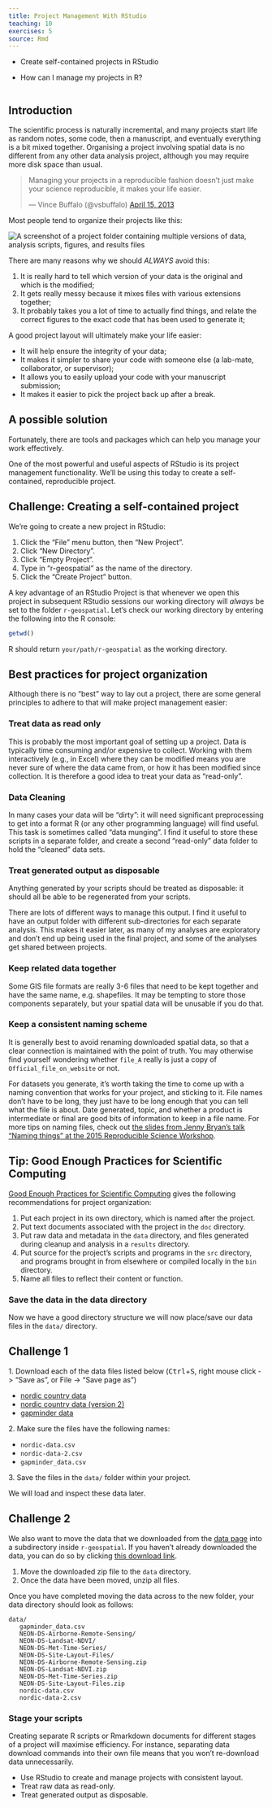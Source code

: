 ```yaml
---
title: Project Management With RStudio
teaching: 10
exercises: 5
source: Rmd
---
```


::::::::::::::::::::::::::::::::::::::: objectives

- Create self-contained projects in RStudio

::::::::::::::::::::::::::::::::::::::::::::::::::

:::::::::::::::::::::::::::::::::::::::: questions

- How can I manage my projects in R?

::::::::::::::::::::::::::::::::::::::::::::::::::

```r
```

## Introduction

The scientific process is naturally incremental, and many projects start life as
random notes, some code, then a manuscript, and eventually everything is a bit
mixed together. Organising a project involving spatial data is no different from
any other data analysis project, although you may require more disk space than
usual.

<div class="text-center">

<blockquote class="twitter-tweet"><p>Managing your projects in a reproducible fashion doesn't just make your science reproducible, it makes your life easier.</p>— Vince Buffalo (@vsbuffalo) <a href="https://twitter.com/vsbuffalo/status/323638476153167872">April 15, 2013</a></blockquote>

<script async src="//platform.twitter.com/widgets.js" charset="utf-8"></script>

</div>

Most people tend to organize their projects like this:

![](fig/bad_layout.png){alt='A screenshot of a project folder containing multiple versions of data, analysis scripts, figures, and results files'}

There are many reasons why we should *ALWAYS* avoid this:

1. It is really hard to tell which version of your data is
  the original and which is the modified;
2. It gets really messy because it mixes files with various
  extensions together;
3. It probably takes you a lot of time to actually find
  things, and relate the correct figures to the exact code
  that has been used to generate it;

A good project layout will ultimately make your life easier:

- It will help ensure the integrity of your data;
- It makes it simpler to share your code with someone else
  (a lab-mate, collaborator, or supervisor);
- It allows you to easily upload your code with your manuscript submission;
- It makes it easier to pick the project back up after a break.

## A possible solution

Fortunately, there are tools and packages which can help you manage your work effectively.

One of the most powerful and useful aspects of RStudio is its project management
functionality. We'll be using this today to create a self-contained, reproducible
project.

:::::::::::::::::::::::::::::::::::::::  challenge

## Challenge: Creating a self-contained project

We're going to create a new project in RStudio:

1. Click the "File" menu button, then "New Project".
2. Click "New Directory".
3. Click "Empty Project".
4. Type in "r-geospatial" as the name of the directory.
5. Click the "Create Project" button.
  

::::::::::::::::::::::::::::::::::::::::::::::::::

A key advantage of an RStudio Project is that whenever we open this project in
subsequent RStudio sessions our working directory will *always* be set to the
folder `r-geospatial`.
Let's check our working directory by entering the following into the R console:

```r
getwd()
```

R should return `your/path/r-geospatial` as the working directory.

## Best practices for project organization

Although there is no "best" way to lay out a project, there are some general
principles to adhere to that will make project management easier:

### Treat data as read only

This is probably the most important goal of setting up a project. Data is
typically time consuming and/or expensive to collect. Working with them
interactively (e.g., in Excel) where they can be modified means you are never
sure of where the data came from, or how it has been modified since collection.
It is therefore a good idea to treat your data as "read-only".

### Data Cleaning

In many cases your data will be "dirty": it will need significant preprocessing
to get into a format R (or any other programming language) will find useful. This
task is sometimes called "data munging". I find it useful to store these scripts
in a separate folder, and create a second "read-only" data folder to hold the
"cleaned" data sets.

### Treat generated output as disposable

Anything generated by your scripts should be treated as disposable: it should
all be able to be regenerated from your scripts.

There are lots of different ways to manage this output. I find it useful to
have an output folder with different sub-directories for each separate
analysis. This makes it easier later, as many of my analyses are exploratory
and don't end up being used in the final project, and some of the analyses
get shared between projects.

### Keep related data together

Some GIS file formats are really 3-6 files that need to be kept together and have the same name,
e.g. shapefiles. It may be tempting to store those components separately,
but your spatial data will be unusable if you do that.

### Keep a consistent naming scheme

It is generally best to avoid renaming downloaded spatial data,
so that a clear connection is maintained with the point of truth.
You may otherwise find yourself wondering whether `file_A` really is just a copy of `Official_file_on_website` or not.

For datasets you generate, it's worth taking the time to come up with a naming convention that works for your project,
and sticking to it. File names don't have to be long, they just have to be long enough that you can tell what the file
is about. Date generated, topic, and whether a product is intermediate or final are good bits of information to keep
in a file name. For more tips on naming files, check out [the slides from Jenny Bryan's talk "Naming things" at the 2015 Reproducible Science Workshop](https://speakerdeck.com/jennybc/how-to-name-files).

:::::::::::::::::::::::::::::::::::::::::  callout

## Tip: Good Enough Practices for Scientific Computing

[Good Enough Practices for Scientific Computing](https://github.com/swcarpentry/good-enough-practices-in-scientific-computing/blob/gh-pages/good-enough-practices-for-scientific-computing.pdf) gives the following recommendations for project organization:

1. Put each project in its own directory, which is named after the project.
2. Put text documents associated with the project in the `doc` directory.
3. Put raw data and metadata in the `data` directory, and files generated during cleanup and analysis in a `results` directory.
4. Put source for the project's scripts and programs in the `src` directory, and programs brought in from elsewhere or compiled locally in the `bin` directory.
5. Name all files to reflect their content or function.

::::::::::::::::::::::::::::::::::::::::::::::::::

### Save the data in the data directory

Now we have a good directory structure we will now place/save our data files in the `data/` directory.

:::::::::::::::::::::::::::::::::::::::  challenge

## Challenge 1

1\. Download each of the data files listed below (<kbd>Ctrl</kbd>\+<kbd>S</kbd>, right mouse click -> "Save as", or File -> "Save page as")

- [nordic country data](https://raw.githubusercontent.com/datacarpentry/r-intro-geospatial/master/_episodes_rmd/data/nordic-data.csv)
- [nordic country data (version 2)](https://raw.githubusercontent.com/datacarpentry/r-intro-geospatial/master/_episodes_rmd/data/nordic-data-2.csv)
- [gapminder data](https://raw.githubusercontent.com/datacarpentry/r-intro-geospatial/master/_episodes_rmd/data/gapminder_data.csv)

2\. Make sure the files have the following names:

- `nordic-data.csv`
- `nordic-data-2.csv`
- `gapminder_data.csv`

3\. Save the files in the `data/` folder within your project.

We will load and inspect these data later.


::::::::::::::::::::::::::::::::::::::::::::::::::

:::::::::::::::::::::::::::::::::::::::  challenge

## Challenge 2

We also want to move the data that we downloaded from the [data page](https://datacarpentry.org/geospatial-workshop/data/) into a subdirectory
inside `r-geospatial`. If you haven't already downloaded the data, you can do so by clicking
[this download link](https://ndownloader.figshare.com/articles/2009586/versions/10).

1. Move the downloaded zip file to the `data` directory.
2. Once the data have been moved, unzip all files.
  

::::::::::::::::::::::::::::::::::::::::::::::::::

Once you have completed moving the data across to the new folder,
your data directory should look as follows:

```
data/
   gapminder_data.csv
   NEON-DS-Airborne-Remote-Sensing/
   NEON-DS-Landsat-NDVI/
   NEON-DS-Met-Time-Series/
   NEON-DS-Site-Layout-Files/
   NEON-DS-Airborne-Remote-Sensing.zip
   NEON-DS-Landsat-NDVI.zip
   NEON-DS-Met-Time-Series.zip
   NEON-DS-Site-Layout-Files.zip
   nordic-data.csv
   nordic-data-2.csv
```

### Stage your scripts

Creating separate R scripts or Rmarkdown documents for different stages of a project will maximise efficiency.
For instance, separating data download commands into their own file means that you won't re-download data unnecessarily.

:::::::::::::::::::::::::::::::::::::::: keypoints

- Use RStudio to create and manage projects with consistent layout.
- Treat raw data as read-only.
- Treat generated output as disposable.

::::::::::::::::::::::::::::::::::::::::::::::::::


